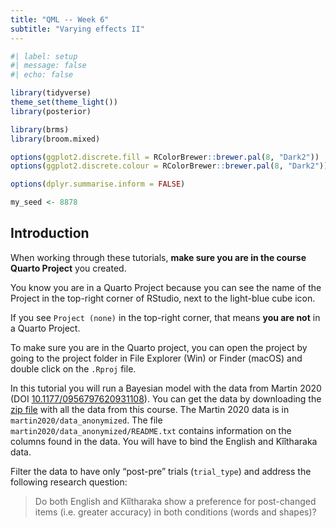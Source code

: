 ```yaml
---
title: "QML -- Week 6"
subtitle: "Varying effects II"
---
```


```r
#| label: setup
#| message: false
#| echo: false

library(tidyverse)
theme_set(theme_light())
library(posterior)

library(brms)
library(broom.mixed)

options(ggplot2.discrete.fill = RColorBrewer::brewer.pal(8, "Dark2"))
options(ggplot2.discrete.colour = RColorBrewer::brewer.pal(8, "Dark2"))

options(dplyr.summarise.inform = FALSE)

my_seed <- 8878
```


## Introduction

::: callout-warning
When working through these tutorials, **make sure you are in the course Quarto Project** you created.

You know you are in a Quarto Project because you can see the name of the Project in the top-right corner of RStudio, next to the light-blue cube icon.

If you see `Project (none)` in the top-right corner, that means **you are not** in a Quarto Project.

To make sure you are in the Quarto project, you can open the project by going to the project folder in File Explorer (Win) or Finder (macOS) and double click on the `.Rproj` file.
:::

In this tutorial you will run a Bayesian model with the data from Martin 2020 (DOI [10.1177/0956797620931108](https://doi.org/10.1177/0956797620931108)). You can get the data by downloading the [zip file](data.zip) with all the data from this course. The Martin 2020 data is in `martin2020/data_anonymized`. The file `martin2020/data_anonymized/README.txt` contains information on the columns found in the data. You will have to bind the English and Kîîtharaka data.

Filter the data to have only "post-pre" trials (`trial_type`) and address the following research question:

> Do both English and Kîîtharaka show a preference for post-changed items (i.e. greater accuracy) in both conditions (words and shapes)?



